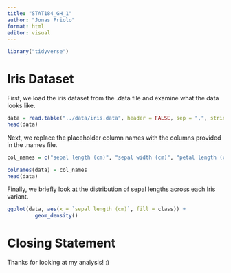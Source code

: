 ```yaml
---
title: "STAT184_GH_1"
author: "Jonas Priolo"
format: html
editor: visual
---
```


```r
library("tidyverse")
```

# Iris Dataset

First, we load the iris dataset from the .data file and examine what the data looks like.

```r
data = read.table("../data/iris.data", header = FALSE, sep = ",", stringsAsFactors = TRUE)
head(data)
```

Next, we replace the placeholder column names with the columns provided in the .names file.

```r
col_names = c("sepal length (cm)", "sepal width (cm)", "petal length (cm)", "petal width (cm)", "class")

colnames(data) = col_names
head(data)

```

Finally, we briefly look at the distribution of sepal lengths across each Iris variant.

```r
ggplot(data, aes(x = `sepal length (cm)`, fill = class)) +
         geom_density()
```

# Closing Statement

Thanks for looking at my analysis! :)
